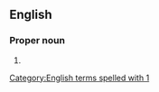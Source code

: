 ==English==

===Proper noun===
{{en-proper noun}}

# {{abbreviation of|1 Maccabees}}

[[Category:English terms spelled with 1]]
